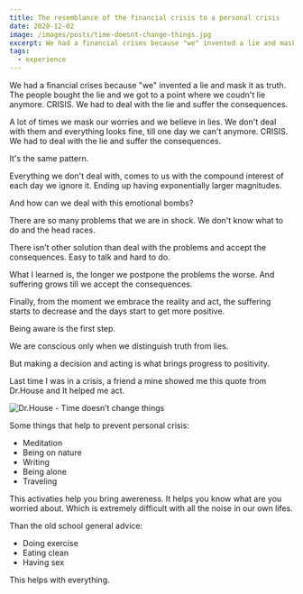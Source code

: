 ```yaml
---
title: The resemblance of the financial crisis to a personal crisis
date: 2020-12-02
image: /images/posts/time-doesnt-change-things.jpg
excerpt: We had a financial crises because "we" invented a lie and mask it as truth. The people bought the lie and we got to a point where we coudn't lie anymore.
tags:
  - experience
---
```


We had a financial crises because "we" invented a lie and mask it as truth. The people bought the lie and we got to a point where we coudn't lie anymore. CRISIS.
We had to deal with the lie and suffer the consequences.

A lot of times we mask our worries and we believe in lies. We don't deal with them and everything looks fine, till one day we can't anymore. CRISIS. We had to deal with the lie and suffer the consequences.

It's the same pattern.

Everything we don't deal with, comes to us with the compound interest of each day we ignore it. Ending up having exponentially larger magnitudes.

And how can we deal with this emotional bombs?

There are so many problems that we are in shock. We don't know what to do and the head races.

There isn't other solution than deal with the problems and accept the consequences.
Easy to talk and hard to do.

What I learned is, the longer we postpone the problems the worse. And suffering grows till we accept the consequences.

Finally, from the moment we embrace the reality and act, the suffering starts to decrease and the days start to get more positive.

Being aware is the first step.

We are conscious only when we distinguish truth from lies.

But making a decision and acting is what brings progress to positivity.

Last time I was in a crisis, a friend a mine showed me this quote from Dr.House and
It helped me act.

![Dr.House - Time doesn’t change things](/images/posts/drhouse-time.jpg)

>

Some things that help to prevent personal crisis:

- Meditation
- Being on nature
- Writing
- Being alone
- Traveling

This activaties help you bring awereness.
It helps you know what are you worried about. Which is extremely difficult with all the noise in our own lifes.

Than the old school general advice:

- Doing exercise
- Eating clean
- Having sex

This helps with everything.
